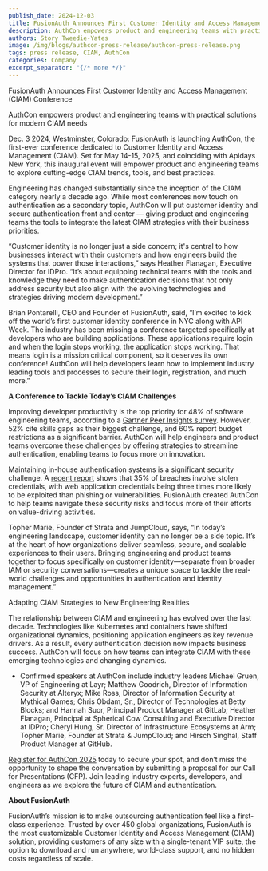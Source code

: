 ```yaml
---
publish_date: 2024-12-03 
title: FusionAuth Announces First Customer Identity and Access Management (CIAM) Conference
description: AuthCon empowers product and engineering teams with practical solutions for modern CIAM needs
authors: Story Tweedie-Yates
image: /img/blogs/authcon-press-release/authcon-press-release.png
tags: press release, CIAM, AuthCon
categories: Company
excerpt_separator: "{/* more */}"
---
```


FusionAuth Announces First Customer Identity and Access Management (CIAM) Conference

AuthCon empowers product and engineering teams with practical solutions for modern CIAM needs

Dec. 3 2024, Westminster, Colorado: FusionAuth is launching AuthCon, the first-ever conference dedicated to Customer Identity and Access Management (CIAM). Set for May 14-15, 2025, and coinciding with Apidays New York, this inaugural event will empower product and engineering teams to explore cutting-edge CIAM trends, tools, and best practices.

Engineering has changed substantially since the inception of the CIAM category nearly a decade ago. While most conferences now touch on authentication as a secondary topic, AuthCon will put customer identity and secure authentication front and center — giving product and engineering teams the tools to integrate the latest CIAM strategies with their business priorities.

“Customer identity is no longer just a side concern; it's central to how businesses interact with their customers and how engineers build the systems that power those interactions,” says Heather Flanagan, Executive Director for IDPro. “It’s about equipping technical teams with the tools and knowledge they need to make authentication decisions that not only address security but also align with the evolving technologies and strategies driving modern development.”

Brian Pontarelli, CEO and Founder of FusionAuth, said, “I’m excited to kick off the world’s first customer identity conference in NYC along with API Week. The industry has been missing a conference targeted specifically at developers who are building applications. These applications require login and when the login stops working, the application stops working. That means login is a mission critical component, so it deserves its own conference! AuthCon will help developers learn how to implement industry leading tools and processes to secure their login, registration, and much more.”

**A Conference to Tackle Today’s CIAM Challenges**

Improving developer productivity is the top priority for 48% of software engineering teams, according to a [Gartner Peer Insights survey](https://www.gartner.com/peer-community/oneminuteinsights/omi-2024-software-engineering-priorities-challenges-top-mind-hfe). However, 52% cite skills gaps as their biggest challenge, and 60% report budget restrictions as a significant barrier. AuthCon will help engineers and product teams overcome these challenges by offering strategies to streamline authentication, enabling teams to focus more on innovation.

Maintaining in-house authentication systems is a significant security challenge. A [recent report](https://www.verizon.com/business/en-gb/resources/reports/dbir/?trk=article-ssr-frontend-pulse_little-text-block) shows that 35% of breaches involve stolen credentials, with web application credentials being three times more likely to be exploited than phishing or vulnerabilities. FusionAuth created AuthCon to help teams navigate these security risks and focus more of their efforts on value-driving activities.

Topher Marie, Founder of Strata and JumpCloud, says, “In today’s engineering landscape, customer identity can no longer be a side topic. It’s at the heart of how organizations deliver seamless, secure, and scalable experiences to their users. Bringing engineering and product teams together to focus specifically on customer identity—separate from broader IAM or security conversations—creates a unique space to tackle the real-world challenges and opportunities in authentication and identity management.”

Adapting CIAM Strategies to New Engineering Realities

The relationship between CIAM and engineering has evolved over the last decade. Technologies like Kubernetes and containers have shifted organizational dynamics, positioning application engineers as key revenue drivers. As a result, every authentication decision now impacts business success. AuthCon will focus on how teams can integrate CIAM with these emerging technologies and changing dynamics.

-   Confirmed speakers at AuthCon include industry leaders Michael Gruen, VP of Engineering at Layr; Matthew Goodrich, Director of Information Security at Alteryx; Mike Ross, Director of Information Security at Mythical Games; Chris Obdam, Sr., Director of Technologies at Betty Blocks; and Hannah Suor, Principal Product Manager at GitLab; Heather Flanagan, Principal at Spherical Cow Consulting and Executive Director at IDPro; Cheryl Hung, Sr. Director of Infrastructure Ecosystems at Arm; Topher Marie, Founder at Strata & JumpCloud; and Hirsch Singhal, Staff Product Manager at GitHub.

[Register for AuthCon 2025](https://ticket.apidays.global/event/apidays-nyc-2025/207d2df0-83d4-4511-a6ae-3e1229e584b8/AuthCon2025) today to secure your spot, and don’t miss the opportunity to shape the conversation by submitting a proposal for our Call for Presentations (CFP). Join leading industry experts, developers, and engineers as we explore the future of CIAM and authentication.

**About FusionAuth**

FusionAuth’s mission is to make outsourcing authentication feel like a first-class experience. Trusted by over 450 global organizations, FusionAuth is the most customizable Customer Identity and Access Management (CIAM) solution, providing customers of any size with a single-tenant VIP suite, the option to download and run anywhere, world-class support, and no hidden costs regardless of scale.